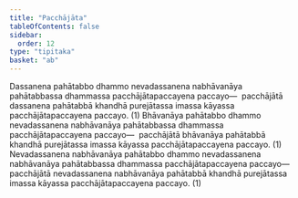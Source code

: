 ```yaml
---
title: "Pacchājāta"
tableOfContents: false
sidebar:
  order: 12
type: "tipitaka"
basket: "ab"
---
```



<DynamicBreadcrumb />

<Division number="87">

<Paragraph number="1001">
Dassanena pahātabbo dhammo nevadassanena nabhāvanāya pahātabbassa dhammassa pacchājātapaccayena paccayo—  pacchājātā dassanena pahātabbā khandhā purejātassa imassa kāyassa pacchājātapaccayena paccayo. (1)
</Paragraph>

<Paragraph number="1002">
Bhāvanāya pahātabbo dhammo nevadassanena nabhāvanāya pahātabbassa dhammassa pacchājātapaccayena paccayo—  pacchājātā bhāvanāya pahātabbā khandhā purejātassa imassa kāyassa pacchājātapaccayena paccayo. (1)
</Paragraph>

<Paragraph number="1003">
Nevadassanena nabhāvanāya pahātabbo dhammo nevadassanena nabhāvanāya pahātabbassa dhammassa pacchājātapaccayena paccayo—  pacchājātā nevadassanena nabhāvanāya pahātabbā khandhā purejātassa imassa kāyassa pacchājātapaccayena paccayo. (1)
</Paragraph>
</Division>